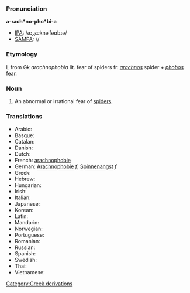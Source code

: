 ===Pronunciation===

'''a-rach*no-pho*bi-a'''
*[[IPA]]: /æˌɻæknəˈfəʊbɪə/
*[[SAMPA]]: //

===Etymology===

L from Gk ''arachnophobia'' lit. fear of spiders fr. ''[[arachnos]]'' spider + ''[[phobos]]'' fear.

===Noun===

#An abnormal or irrational fear of [[spider]]s.

===Translations===

*Arabic:
*Basque:
*Catalan:
*Danish:
*Dutch:
*French: [[arachnophobie]]
*German: [[Arachnophobie]] ''f'', [[Spinnenangst]] ''f''
*Greek:
*Hebrew:
*Hungarian:
*Irish:
*Italian:
*Japanese:
*Korean:
*Latin:
*Mandarin:
*Norwegian:
*Portuguese:
*Romanian:
*Russian:
*Spanish:
*Swedish:
*Thai:
*Vietnamese:
[[Category:Greek derivations]]